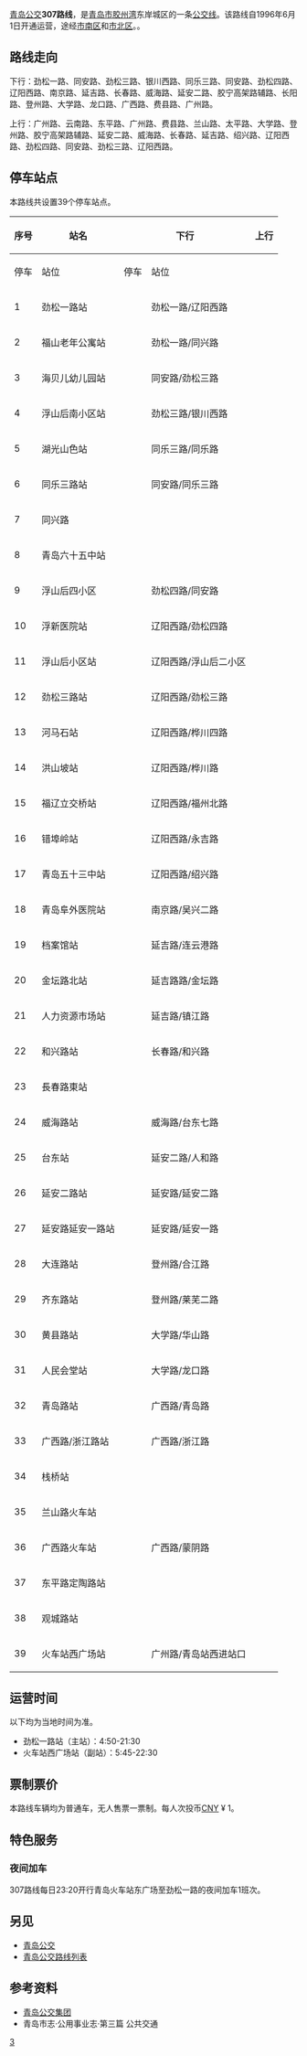 {{Infobox Bus Route 
| image= 
| number= 307路
| operator= [[青岛公交#青岛公交集团|公交]]崂山巴士第四分公司
| garage= 河马石场站
| length= 17 [[千米|km]]
| time= 40分钟
| start= 劲松一路站
| via= 
| end= 火车站西广场站
| level= 
| frequency= 
| Other_route= 
| vehicle=SWB6115Q7-3 上海申沃
| Fare= [[人民币|CNY]] ¥ 1
| Section_Fare1=
| Section_Fare2=
| compete= 
| bgcolor= green
| fontcolor= white
}}
[[青岛公交|青岛公交]]'''307路线'''，是[[青岛市|青岛市]][[胶州湾|胶州湾]]东岸城区的一条[[青岛公交路线列表|公交线]]。该路线自1996年6月1日开通运营，途经[[市南区|市南区]]和[[市北区|市北区]]。{{参|name=地图|{{cite|url=http://ditu.amap.com/search?query=307%E8%B7%AF&city=370200|title=高德地图 青岛307路|publisher=高德地图}}}}。
==路线走向==
下行：劲松一路、同安路、劲松三路、银川西路、同乐三路、同安路、劲松四路、辽阳西路、南京路、延吉路、长春路、威海路、延安二路、胶宁高架路辅路、长阳路、登州路、大学路、龙口路、广西路、费县路、广州路。

上行：广州路、云南路、东平路、广州路、费县路、兰山路、太平路、大学路、登州路、胶宁高架路辅路、延安二路、威海路、长春路、延吉路、绍兴路、辽阳西路、劲松四路、同安路、劲松三路、辽阳西路。{{参|name=指南|{{cite|author=青岛公交集团有限责任公司|title=青岛市公共交通汽电车乘车指南|location=青岛|publisher=青岛出版社|date=2002-05|isbn=7543620901}}}}{{参|name=新闻网A|{{cite|url=http://news.qingdaonews.com/qingdao/2014-11/19/content_10777421.htm|title=权威版青岛公交线路站点大全出炉 出门不迷路|publisher=青岛日报-青报网|date=2014-11-19|accessdate=2016-10-22|archive-date=2020-12-20|archive-url=https://web.archive.org/web/20201220001225/http://news.qingdaonews.com/qingdao/2014-11/19/content_10777421.htm|dead-url=no}}}}{{参|name=地图}}
==停车站点==
本路线共设置39个停车站点。{{参|name=指南}}{{参|name=官网|{{cite|url=http://www.qdbus.com.cn/web/XianLuList2.aspx?type=307|title=智能出行 > 线路站点 > 307路|publisher=青岛公交集团网站|access-date=2016-10-22|archive-url=https://web.archive.org/web/20161022220212/http://www.qdbus.com.cn/web/XianLuList2.aspx?type=307|archive-date=2016-10-22|dead-url=yes}}}}{{参|name=新闻网|{{cite|url=http://travel.qingdaonews.com/gongjiao/307road.html|title=青岛307路公交车路线|publisher=青岛新闻网|accessdate=2016-10-22|archive-date=2018-03-14|archive-url=https://web.archive.org/web/20180314200605/http://travel.qingdaonews.com/gongjiao/307road.html|dead-url=no}}}}{{参|name=新闻网A}}
{| class="wikitable" 
!rowspan="2" |序号!!rowspan="2" |站名!!colspan="2" |下行!!colspan="2" |上行!!rowspan="2" |换乘地铁
|-
!停车!!站位!!停车!!站位
|-
|1||劲松一路站||{{QP|下}}{{QP|bus}}||劲松一路/辽阳西路||{{QP|上}}{{QP|bus}}||辽阳西路/劲松一路||
|-
|2||福山老年公寓站||{{QP|下}}{{QP|bus}}||劲松一路/同兴路||||||
|-
|3||海贝儿幼儿园站||{{QP|下}}{{QP|bus}}||同安路/劲松三路||||||
|-
|4||浮山后南小区站||{{QP|下}}{{QP|bus}}||劲松三路/银川西路||||||
|-
|5||湖光山色站||{{QP|下}}{{QP|bus}}||同乐三路/同乐路||||||
|-
|6||同乐三路站||{{QP|下}}{{QP|bus}}||同安路/同乐三路||||||
|-
|7||同兴路||||||{{QP|上}}{{QP|bus}}||劲松三路/同兴路||
|-
|8||青岛六十五中站||||||{{QP|上}}{{QP|bus}}||同安二路/同安路||
|-
|9||浮山后四小区||{{QP|下}}{{QP|bus}}||劲松四路/同安路||{{QP|上}}{{QP|bus}}||劲松四路/同兴路||
|-
|10||浮新医院站||{{QP|下}}{{QP|bus}}||辽阳西路/劲松四路||{{QP|上}}{{QP|bus}}||辽阳西路/劲松四路||
|-
|11||浮山后小区站||{{QP|下}}{{QP|bus}}||辽阳西路/浮山后二小区||{{QP|上}}{{QP|bus}}||辽阳西路/劲松三路||
|-
|12||劲松三路站||{{QP|下}}{{QP|bus}}||辽阳西路/劲松三路||{{QP|上}}{{QP|bus}}||辽阳西路/劲松一路||
|-
|13||河马石站||{{QP|下}}{{QP|bus}}||辽阳西路/桦川四路||{{QP|上}}{{QP|bus}}||辽阳西路/同庆路||
|-
|14||洪山坡站||{{QP|下}}{{QP|bus}}||辽阳西路/桦川路||{{QP|上}}{{QP|bus}}||辽阳西路/同仁路||
|-
|15||福辽立交桥站||{{QP|下}}{{QP|bus}}||辽阳西路/福州北路||{{QP|上}}{{QP|bus}}||辽阳西路/福州北路||
|-
|16||错埠岭站||{{QP|下}}{{QP|bus}}||辽阳西路/永吉路||{{QP|上}}{{QP|bus}}||莱阳路/莱阳支路||
|-
|17||青岛五十三中站||{{QP|下}}{{QP|bus}}||辽阳西路/绍兴路||||||[[错埠岭站|错埠岭站]]（{{QM|3短}}）
|-
|18||青岛阜外医院站||{{QP|下}}{{QP|bus}}||南京路/吴兴二路||||||[[敦化路站|敦化路站]]（{{QM|3短}}）
|-
|19||档案馆站||{{QP|下}}{{QP|bus}}||延吉路/连云港路||{{QP|上}}{{QP|bus}}||延吉路/連雲港路||
|-
|20||金坛路北站||{{QP|下}}{{QP|bus}}||延吉路路/金坛路||{{QP|上}}{{QP|bus}}||延吉路/金壇路||
|-
|21||人力资源市场站||{{QP|下}}{{QP|bus}}||延吉路/镇江路||{{QP|上}}{{QP|bus}}||延吉路/南口路||
|-
|22||和兴路站||{{QP|下}}{{QP|bus}}||长春路/和兴路||||||
|-
|23||長春路東站||||||{{QP|上}}{{QP|bus}}||延吉路/大成路||
|-
|24||威海路站||{{QP|下}}{{QP|bus}}||威海路/台东七路||{{QP|上}}{{QP|bus}}||威海路/四平路||
|-
|25||台东站||{{QP|下}}{{QP|bus}}||延安二路/人和路||{{QP|上}}{{QP|bus}}||延安二路/人和路||[[台东站|台东站]]（{{QM|1短}}、{{QM|2短}}）
|-
|26||延安二路站||{{QP|下}}{{QP|bus}}||延安路/延安二路||{{QP|上}}{{QP|bus}}||延安路/明霞路||
|-
|27||延安路延安一路站||{{QP|下}}{{QP|bus}}||延安路/延安一路||{{QP|上}}{{QP|bus}}||延安路/延安一路||
|-
|28||大连路站||{{QP|下}}{{QP|bus}}||登州路/合江路||{{QP|上}}{{QP|bus}}||延安路/廣饒路||[[廣饒路站|廣饒路站]]（{{QM|1短}}）
|-
|29||齐东路站||{{QP|下}}{{QP|bus}}||登州路/莱芜二路||{{QP|上}}{{QP|bus}}||登州路/齐东路||
|-
|30||黄县路站||{{QP|下}}{{QP|bus}}||大学路/华山路||{{QP|上
}}{{QP|bus}}||大学路/华山路||
|-
|31||人民会堂站||{{QP|下}}{{QP|bus}}||大学路/龙口路||{{QP|上}}{{QP|bus}}||大学路/鱼山路||[[人民会堂站_(青岛市)|人民会堂站]]（{{QM|3短}}）
|-
|32||青岛路站||{{QP|下}}{{QP|bus}}||广西路/青岛路||||||
|-
|33||广西路/浙江路站||{{QP|下}}{{QP|bus}}||广西路/浙江路||||||
|-
|34||栈桥站||||||{{QP|上}}{{QP|bus}}||太平路/青岛路||
|-
|35||兰山路火车站||||||{{QP|上}}{{QP|bus}}||兰山路/广西支路||[[青岛站|青岛站]]（{{QM|1短}}、{{QM|3短}}）
|-
|36||广西路火车站||{{QP|下}}{{QP|bus}}||广西路/蒙阴路||||||[[青岛站|青岛站]]（{{QM|1短}}、{{QM|3短}}）
|-
|37||东平路定陶路站||||||{{QP|上}}{{QP/bus}}||东平路/定陶路||
|-
|38||观城路站||||||{{QP|上}}{{QP/bus}}||云南路/观城路||
|-
|39||火车站西广场站||{{QP|下}}{{QP/bus}}||广州路/青岛站西进站口||{{QP|上}}{{QP|bus}}||广州路/青岛站西进站口||
|}

==运营时间==
以下均为当地时间为准。
*劲松一路站（主站）：4:50-21:30
*火车站西广场站（副站）：5:45-22:30{{参|name=指南}}{{参|name=官网}}{{参|name=新闻网}}
==票制票价==

{{See also|青岛公交#票制票价}}

本路线车辆均为普通车，无人售票一票制。每人次投币[[人民币|CNY]] ¥ 1。{{参|name=新闻网}}

==特色服务==
===夜间加车===
307路线每日23:20开行青岛火车站东广场至劲松一路的夜间加车1班次。{{参|{{cite|url=http://www.qingdaonews.com/content/2012-08/20/content_9377358.htm|title=青岛开通3条对接火车站夜公交 晚上11:20发车|publisher=青岛早报-青岛新闻网|date=2012-08-20|accessdate=2017-01-24|archive-date=2019-03-28|archive-url=https://web.archive.org/web/20190328081034/http://www.qingdaonews.com/content/2012-08/20/content_9377358.htm|dead-url=no}}}}{{参|{{cite|url=http://news.bandao.cn/news_html/201701/20170123/news_20170123_2702413.shtml|title=火车站夜间接驳公交站点调至泰安路 23:20发车|publisher=半岛网|date=2017-01-23|accessdate=2017-01-24|archive-date=2017-02-02|archive-url=https://web.archive.org/web/20170202035324/http://news.bandao.cn/news_html/201701/20170123/news_20170123_2702413.shtml|dead-url=no}}}}

==另见==
*[[青岛公交|青岛公交]]
*[[青岛公交路线列表|青岛公交路线列表]]

== 参考资料 ==

{{ReflistH}}

* [http://www.qd-bus.com.cn/ 青岛公交集团]{{dead link|date=2018年5月 |bot=InternetArchiveBot |fix-attempted=yes }}
* 青岛市志·公用事业志·第三篇 公共交通

{{RefFoot}}

{{ReflistF}}

{{青岛公交路线}}

[[Category:青岛公交路线|3]]